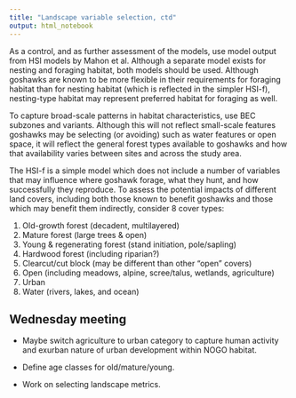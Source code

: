 ```yaml
---
title: "Landscape variable selection, ctd"
output: html_notebook
---
```


As a control, and as further assessment of the models, use model output from HSI models by Mahon et al. Although a separate model exists for nesting and foraging habitat, both models should be used. Although goshawks are known to be more flexible in their requirements for foraging habitat than for nesting habitat (which is reflected in the simpler HSI-f), nesting-type habitat may represent preferred habitat for foraging as well.

To capture broad-scale patterns in habitat characteristics, use BEC subzones and variants. Although this will not reflect small-scale features goshawks may be selecting (or avoiding) such as water features or open space, it will reflect the general forest types available to goshawks and how that availability varies between sites and across the study area.

The HSI-f is a simple model which does not include a number of variables that may influence where goshawk forage, what they hunt, and how successfully they reproduce. To assess the potential impacts of different land covers, including both those known to benefit goshawks and those which may benefit them indirectly, consider 8 cover types:

1. Old-growth forest (decadent, multilayered)
2. Mature forest (large trees & open)
3. Young & regenerating forest (stand initiation, pole/sapling)
4. Hardwood forest (including riparian?)
5. Clearcut/cut block (may be different than other "open" covers)
6. Open (including meadows, alpine, scree/talus, wetlands, agriculture)
7. Urban
8. Water (rivers, lakes, and ocean)

## Wednesday meeting

* Maybe switch agriculture to urban category to capture human activity and exurban nature of urban development within NOGO habitat.

* Define age classes for old/mature/young.

* Work on selecting landscape metrics.